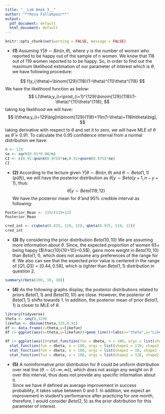 ```yaml
---
title: "__Lab Week 3__"
author: "**Rosa Fallahpour**"
output:
  pdf_document: default
  html_document: default
---
```

```r
knitr::opts_chunk$set(warning = FALSE, message = FALSE)
```
* __(1)__ Assuming $Y|\theta \sim Bin(n,\theta)$, where y is the number of women who reported to be happy out of the sample of n women. We know that 118 out of 119 women reported to to be happy. So, in order to find out the maximum likelihood estimation of our parameter of interest which is $\theta$, we have following procedure:

$$
f(y_i;\theta)=\binom{129}{118}(1-\theta)^{11}\theta^{118}
$$
We have the likelihood function as below:
$$
L(\theta;y_i)=\prod_{i=1}^{129}\binom{129}{118}(1-\theta)^{11}\theta^{118},
$$
taking log likelihood we will have:
$$
l(\theta;y_i)=129\big[ln\binom{129}{118}+11ln(1-\theta)+118ln\theta\big],
$$
taking derivative with respect to $\theta$ and set it to zero, we will have MLE of $\theta$ as $\hat   \theta \approx 0.91$.
To calculate the $0.95%$ confidence interval from a normal distribution we have:
```r
n <- 129
se <- sqrt(0.91*0.08/n)
CI <- c(0.91-qnorm(0.975)*se,0.91+qnorm(0.975)*se)
CI
```

* __(2)__ According to the lecture given $Y|\theta \sim Bin(n,\theta)$ and $\theta \sim Beta(1,1)$ ($p(\theta)$), we will have the posterior distribution as $\theta|y \sim Beta (y+1, n-y+1)$, thus:
$$
\theta|y \sim Beta (119,12)
$$
We have the posterior mean for $\hat{\theta}$ and 95% credible interval as following:
```r
Posterior_Mean <- 119/(119+12)
Posterior_Mean
```

```r
cred_int <- c(qbeta(0.025, 119, 12), qbeta(0.975, 119, 12))
cred_int
```


* __(3)__ By considering the prior distribution $Beta(10,10)$ We are assuming more information about $\theta$. Since, the expected proportion of women $65+$ being happy ($\frac{10}{10+10}=0.5$), gains more weight in $Beta(10,10)$ than $Beta(1,1)$, which does not assume any preferences of the range for $\theta$. We also can see that the expected prior value is centered in the range of $[Q1,Q3]=[0.44,0.58]$, which is tighter than $Beta(1,1)$ distribution in question 2.

```r
summary(rbeta(100, 10, 10))
```

* __(4)__ As the following graphs display, the posterior distributions related to priors $Beta(1,1)$ and $Beta(10,10)$ are close. However, the posterior of $Beta(1,1)$ shifts towards 1. In addition, the posterior mean of prior $Beta(1,1)$ is closer to MLE of $\theta$.

```r
library(tidyverse)
theta <- seq(0,129)
likefun <- dbinom(theta,129,0.91)
df <- data.frame(x=theta,y=likefun)
df |> ggplot(aes(x=theta,y=likefun))+geom_line()+labs(x="theta",y="Likelihood")
```

```r
df |> ggplot(aes())+stat_function(fun = dbeta, n = 100, args = list(shape1 = 1, shape2 = 1), aes(colour = "Prior Beta(1,1)")) +
  stat_function(fun = dbeta, n = 100, args = list(shape1 = 119, shape2 = 12), aes(colour = "Posterior of Beta(1,1)")) +
  stat_function(fun = dbeta, n = 100, args = list(shape1 = 10, shape2 = 10), aes(colour = "Prior Beta(10,10)")) +
  stat_function(fun = dbeta, n = 100, args = list(shape1 = 128, shape2 = 21), aes(colour = "Posterior of Beta(10,10)")) +theme(legend.title = element_blank())
```

* __(5)__ A noninformative prior distribution for $\theta$ could be uniform distribution over real line ($\theta \sim U(-\infty,\infty)$), which does not assign any weight on $\theta$ over this interval, thus does not provide any specific information about it.  
Since we have $\theta$ defined as average improvement in success probability, it takes value between 0 and 1. In addition, we expect an improvement in student's performance after practicing for one month, therefore, I would consider $Beta(2,5)$ as the prior distribution for this parameter of interest.

